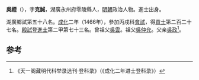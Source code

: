'''吳禋'''（{{bd|1431年||？}}），字'''克誠'''，湖廣永州府零陵縣人，[[明朝|明朝]]政治人物。進士出身。

湖廣鄉試第五十八名。[[成化|成化]]二年（1466年），參加丙戌科[[會試|會試]]，得[[貢士|貢士]]第二百二十七名。[[殿試|殿試]]登[[進士|進士]]第二甲第七十三名。曾祖父[[吳雲|吳雲]]。祖父[[吳仲允|吳仲允]]。父亲[[吳政|吳政]]<ref>《天一阁藏明代科举录选刊·登科录》（《成化二年进士登科录》）</ref>。

==参考==
{{reflist}}
{{明朝人物小作品}}
{{成化二年丙戌科殿試金榜}}